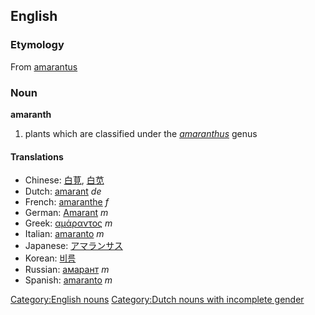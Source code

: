 {{wikipedia}}
== English ==
=== Etymology ===
From {{L.}} [[amarantus]]

=== Noun ===
[[Category:English nouns]]
'''amaranth'''

#plants which are classified under the ''[[amaranthus]]'' genus

====Translations====
*Chinese: [[白莧]], [[白苋]]
*Dutch: [[amarant]] ''de'' [[Category:Dutch nouns with incomplete gender]]
*French: [[amaranthe]] ''f''
*German: [[Amarant]] ''m''
*Greek: [[αμάραντος]] ''m''<!-- modern greek possibly different to the Ancient Greek needed for the etym -->
*Italian: [[amaranto]] ''m''
*Japanese: [[アマランサス]]
*Korean: [[비름]]
*Russian: [[амарант]] ''m''
*Spanish: [[amaranto]] ''m''